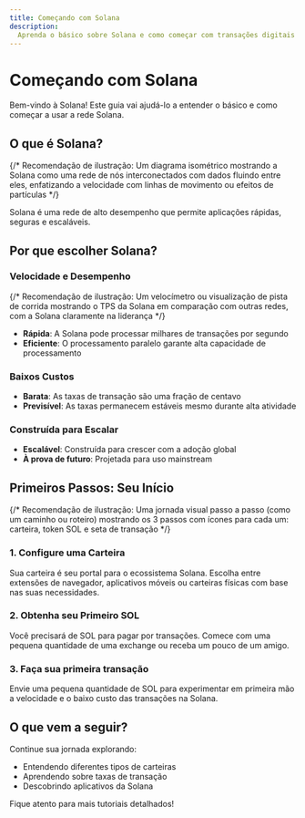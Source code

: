 ```yaml
---
title: Começando com Solana
description:
  Aprenda o básico sobre Solana e como começar com transações digitais
---
```


# Começando com Solana

Bem-vindo à Solana! Este guia vai ajudá-lo a entender o básico e como começar a
usar a rede Solana.

## O que é Solana?

{/* Recomendação de ilustração: Um diagrama isométrico mostrando a Solana como uma rede de nós interconectados com dados fluindo entre eles, enfatizando a velocidade com linhas de movimento ou efeitos de partículas */}

Solana é uma rede de alto desempenho que permite aplicações rápidas, seguras e
escaláveis.

## Por que escolher Solana?

### Velocidade e Desempenho

{/* Recomendação de ilustração: Um velocímetro ou visualização de pista de corrida mostrando o TPS da Solana em comparação com outras redes, com a Solana claramente na liderança */}

- **Rápida**: A Solana pode processar milhares de transações por segundo
- **Eficiente**: O processamento paralelo garante alta capacidade de
  processamento

### Baixos Custos

- **Barata**: As taxas de transação são uma fração de centavo
- **Previsível**: As taxas permanecem estáveis mesmo durante alta atividade

### Construída para Escalar

- **Escalável**: Construída para crescer com a adoção global
- **À prova de futuro**: Projetada para uso mainstream

## Primeiros Passos: Seu Início

{/* Recomendação de ilustração: Uma jornada visual passo a passo (como um caminho ou roteiro) mostrando os 3 passos com ícones para cada um: carteira, token SOL e seta de transação */}

### 1. Configure uma Carteira

Sua carteira é seu portal para o ecossistema Solana. Escolha entre extensões de
navegador, aplicativos móveis ou carteiras físicas com base nas suas
necessidades.

### 2. Obtenha seu Primeiro SOL

Você precisará de SOL para pagar por transações. Comece com uma pequena
quantidade de uma exchange ou receba um pouco de um amigo.

### 3. Faça sua primeira transação

Envie uma pequena quantidade de SOL para experimentar em primeira mão a
velocidade e o baixo custo das transações na Solana.

## O que vem a seguir?

Continue sua jornada explorando:

- Entendendo diferentes tipos de carteiras
- Aprendendo sobre taxas de transação
- Descobrindo aplicativos da Solana

Fique atento para mais tutoriais detalhados!